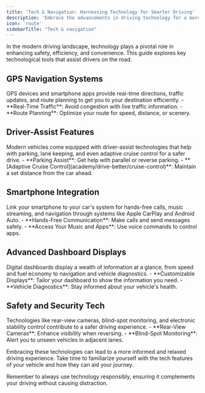 ```yaml
---
title: 'Tech & Navigation: Harnessing Technology for Smarter Driving'
description: 'Embrace the advancements in driving technology for a more informed and comfortable journey. From GPS navigation to driver-assist systems, learn how to navigate the roads with ease.'
icon: 'route'
sidebarTitle: "Tech & navigation"
---
```


In the modern driving landscape, technology plays a pivotal role in enhancing safety, efficiency, and convenience. This guide explores key technological tools that assist drivers on the road.

## GPS Navigation Systems

<Accordion title="Understanding GPS Navigation" icon="satellite">
GPS devices and smartphone apps provide real-time directions, traffic updates, and route planning to get you to your destination efficiently.
- **Real-Time Traffic**: Avoid congestion with live traffic information.
- **Route Planning**: Optimize your route for speed, distance, or scenery.
</Accordion>

## Driver-Assist Features

<Accordion title="Exploring Driver-Assist Systems" icon="car">
Modern vehicles come equipped with driver-assist technologies that help with parking, lane keeping, and even adaptive cruise control for a safer drive.
- **Parking Assist**: Get help with parallel or reverse parking.
- **[Adaptive Cruise Control](academy/drive-better/cruise-control)**: Maintain a set distance from the car ahead.
</Accordion>

## Smartphone Integration

<Accordion title="Connecting Your Smartphone" icon="mobile">
Link your smartphone to your car's system for hands-free calls, music streaming, and navigation through systems like Apple CarPlay and Android Auto.
- **Hands-Free Communication**: Make calls and send messages safely.
- **Access Your Music and Apps**: Use voice commands to control apps.
</Accordion>

## Advanced Dashboard Displays

<Accordion title="Utilizing Advanced Dashboards" icon="gauge">
Digital dashboards display a wealth of information at a glance, from speed and fuel economy to navigation and vehicle diagnostics.
- **Customizable Displays**: Tailor your dashboard to show the information you need.
- **Vehicle Diagnostics**: Stay informed about your vehicle's health.
</Accordion>

## Safety and Security Tech

<Accordion title="Safety and Security Technologies" icon="shield">
Technologies like rear-view cameras, blind-spot monitoring, and electronic stability control contribute to a safer driving experience.
- **Rear-View Cameras**: Enhance visibility when reversing.
- **Blind-Spot Monitoring**: Alert you to unseen vehicles in adjacent lanes.
</Accordion>

Embracing these technologies can lead to a more informed and relaxed driving experience. Take time to familiarize yourself with the tech features of your vehicle and how they can aid your journey.

Remember to always use technology responsibly, ensuring it complements your driving without causing distraction.